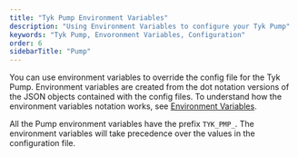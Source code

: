 ```yaml
---
title: "Tyk Pump Environment Variables"
description: "Using Environment Variables to configure your Tyk Pump"
keywords: "Tyk Pump, Envoronment Variables, Configuration"
order: 6
sidebarTitle: "Pump"
---
```



You can use environment variables to override the config file for the Tyk Pump. Environment variables are created from the dot notation versions of the JSON objects contained with the config files.
To understand how the environment variables notation works, see [Environment Variables](/tyk-oss-gateway/configuration). 

All the Pump environment variables have the prefix `TYK_PMP_`. The environment variables will take precedence over the values in the configuration file.

<PumpConfig/>
